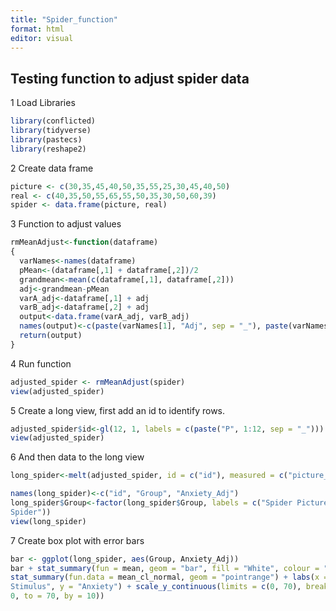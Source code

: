 ```yaml
---
title: "Spider_function"
format: html
editor: visual
---
```


## Testing function to adjust spider data

1 Load Libraries

```r
library(conflicted)  
library(tidyverse)
library(pastecs)
library(reshape2)
```

2 Create data frame

```r
picture <- c(30,35,45,40,50,35,55,25,30,45,40,50)
real <- c(40,35,50,55,65,55,50,35,30,50,60,39)
spider <- data.frame(picture, real)
```

3 Function to adjust values

```r
rmMeanAdjust<-function(dataframe)
{
  varNames<-names(dataframe)
  pMean<-(dataframe[,1] + dataframe[,2])/2
  grandmean<-mean(c(dataframe[,1], dataframe[,2]))
  adj<-grandmean-pMean
  varA_adj<-dataframe[,1] + adj
  varB_adj<-dataframe[,2] + adj
  output<-data.frame(varA_adj, varB_adj)
  names(output)<-c(paste(varNames[1], "Adj", sep = "_"), paste(varNames[2], "_Adj",   sep = "_"))
  return(output)
}
```

4 Run function

```r
adjusted_spider <- rmMeanAdjust(spider)
view(adjusted_spider)
```

5 Create a long view, first add an id to identify rows.

```r
adjusted_spider$id<-gl(12, 1, labels = c(paste("P", 1:12, sep = "_")))
view(adjusted_spider)
```

6 And then data to the long view

```r
long_spider<-melt(adjusted_spider, id = c("id"), measured = c("picture_adj", "real_adj"))
```

```r
names(long_spider)<-c("id", "Group", "Anxiety_Adj")
long_spider$Group<-factor(long_spider$Group, labels = c("Spider Picture", "Real
Spider"))
view(long_spider)
```

7 Create box plot with error bars

```r
bar <- ggplot(long_spider, aes(Group, Anxiety_Adj))
bar + stat_summary(fun = mean, geom = "bar", fill = "White", colour = "Black") +
stat_summary(fun.data = mean_cl_normal, geom = "pointrange") + labs(x = "Type of
Stimulus", y = "Anxiety") + scale_y_continuous(limits = c(0, 70), breaks = seq(from =
0, to = 70, by = 10))
```

